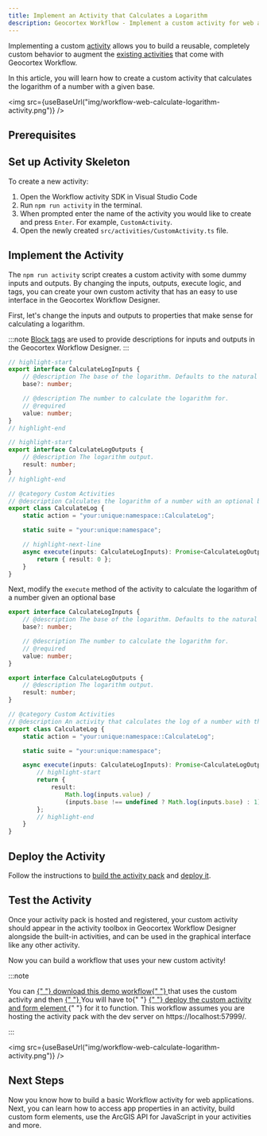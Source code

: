 ```yaml
---
title: Implement an Activity that Calculates a Logarithm
description: Geocortex Workflow - Implement a custom activity for web applications that calculates the logarithm of a number
---
```



Implementing a custom [activity](concepts-key-concepts.mdx#activities) allows you to build a reusable, completely custom behavior to augment the [existing activities](https://docs.geocortex.com/workflow/latest/help/Default.htm#wf5/help/activity-reference.htm%3FTocPath%3DActivities%7CActivity%2520Reference%7C_____0) that come with Geocortex Workflow.

In this article, you will learn how to create a custom activity that calculates the logarithm of a number with a given base.

<img src={useBaseUrl("img/workflow-web-calculate-logarithm-activity.png")} />

## Prerequisites

<WebPrereqs />

## Set up Activity Skeleton

To create a new activity:

1. Open the Workflow activity SDK in Visual Studio Code
1. Run `npm run activity` in the terminal.
1. When prompted enter the name of the activity you would like to create and press `Enter`. For example, `CustomActivity`.
1. Open the newly created `src/activities/CustomActivity.ts` file.

## Implement the Activity

The `npm run activity` script creates a custom activity with some dummy inputs and outputs. By changing the inputs, outputs, execute logic, and tags, you can create your own custom activity that has an easy to use interface in the Geocortex Workflow Designer.

First, let's change the inputs and outputs to properties that make sense for calculating a logarithm.

:::note
[Block tags](sdk-web-activity-block-tags.mdx) are used to provide descriptions for inputs and outputs in the Geocortex Workflow Designer.
:::

```ts title="src/activities/CustomActivity.ts"
// highlight-start
export interface CalculateLogInputs {
    // @description The base of the logarithm. Defaults to the natural log.
    base?: number;

    // @description The number to calculate the logarithm for.
    // @required
    value: number;
}
// highlight-end

// highlight-start
export interface CalculateLogOutputs {
    // @description The logarithm output.
    result: number;
}
// highlight-end

// @category Custom Activities
// @description Calculates the logarithm of a number with an optional base.
export class CalculateLog {
    static action = "your:unique:namespace::CalculateLog";

    static suite = "your:unique:namespace";

    // highlight-next-line
    async execute(inputs: CalculateLogInputs): Promise<CalculateLogOutputs> {
        return { result: 0 };
    }
}
```

Next, modify the `execute` method of the activity to calculate the logarithm of a number given an optional base

```ts title="src/activities/CustomActivity.cs"
export interface CalculateLogInputs {
    // @description The base of the logarithm. Defaults to the natural log.
    base?: number;

    // @description The number to calculate the logarithm for.
    // @required
    value: number;
}

export interface CalculateLogOutputs {
    // @description The logarithm output.
    result: number;
}

// @category Custom Activities
// @description An activity that calculates the log of a number with the given base.
export class CalculateLog {
    static action = "your:unique:namespace::CalculateLog";

    static suite = "your:unique:namespace";

    async execute(inputs: CalculateLogInputs): Promise<CalculateLogOutputs> {
        // highlight-start
        return {
            result:
                Math.log(inputs.value) /
                (inputs.base !== undefined ? Math.log(inputs.base) : 1),
        };
        // highlight-end
    }
}
```

## Deploy the Activity

Follow the instructions to [build the activity pack](sdk-web-overview.mdx#building) and [deploy it](sdk-web-overview.mdx#deployment).

## Test the Activity

Once your activity pack is hosted and registered, your custom activity should appear in the activity toolbox in Geocortex Workflow Designer alongside the built-in activities, and can be used in the graphical interface like any other activity.

Now you can build a workflow that uses your new custom activity!

:::note

<p>
    You can
    <a
        href={useBaseUrl("workflows/web-calculate-logarithm-activity.json")}
        download="calculate-logarithm-workflow.json"
    >
        {" "}
        download this demo workflow{" "}
    </a>
    that uses the custom activity and then
    <a
        href="https://docs.geocortex.com/workflow/latest/help/Default.htm#wf5/help/import-export-workflows.htm"
        target="_blank"
    >
        {" "}
    </a>
    You will have to{" "}
    <a href="sdk-web-overview#host-the-activity-pack">
        {" "}
        deploy the custom activity and form element
    </a>{" "}
    for it to function. This workflow assumes you are hosting the activity pack
    with the dev server on https://localhost:57999/.
</p>
:::

<img src={useBaseUrl("img/workflow-web-calculate-logarithm-activity.png")} />

## Next Steps

Now you know how to build a basic Workflow activity for web applications. Next, you can learn how to access app properties in an activity, build custom form elements, use the ArcGIS API for JavaScript in your activities and more.

<UseCaseContainer>
    <UseCaseCard
        title="Implement a Custom Form Element"
        description="Implement a custom form element for applications like Geocortex Web"
        link={useBaseUrl(
            "docs/workflow/tutorial-web-implement-star-rating-form-element"
        )}
    />
    <UseCaseCard
        title="Add a Layer to the Map with a Custom Activity"
        description="Access application properties like the map in custom activities for Web Applications"
        link={useBaseUrl("docs/workflow/tutorial-web-add-layer-to-map")}
    />
    <UseCaseCard
        title="Use the ArcGIS API for JavaScript in an activity."
        description="Use the ArcGIS API for JavaScript in an activity or form element"
        link={useBaseUrl("docs/workflow/sdk-web-integrating-the-arcgis-api")}
    />
    <UseCaseCard
        title="Reference other Third Party Libraries"
        description="Reference other third party libraries in your activities and form elements"
        link={useBaseUrl("docs/workflow/sdk-web-reference-third-party-library")}
    />
</UseCaseContainer>
